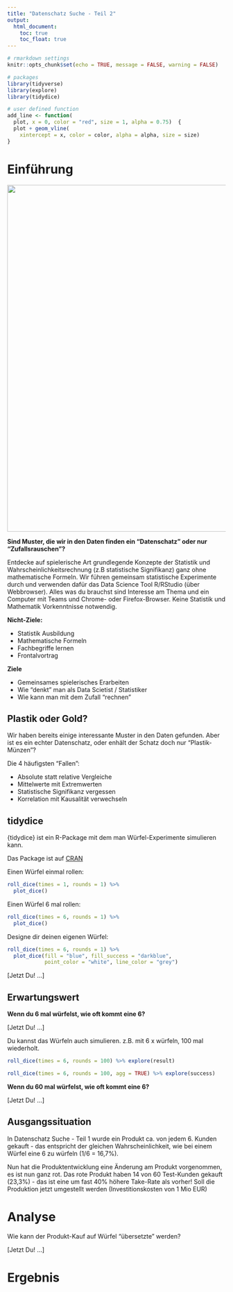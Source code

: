 ```yaml
---
title: "Datenschatz Suche - Teil 2"
output: 
  html_document:
    toc: true
    toc_float: true
---
```


```r
# rmarkdown settings
knitr::opts_chunk$set(echo = TRUE, message = FALSE, warning = FALSE)

# packages
library(tidyverse)
library(explore)
library(tidydice)

# user defined function
add_line <- function(
  plot, x = 0, color = "red", size = 1, alpha = 0.75)  {
  plot + geom_vline(
    xintercept = x, color = color, alpha = alpha, size = size)
}
```

# Einführung

![](images/treasure-map-2.jpg){width="800"}

**Sind Muster, die wir in den Daten finden ein "Datenschatz" oder nur "Zufallsrauschen"?**

Entdecke auf spielerische Art grundlegende Konzepte der Statistik und Wahrscheinlichkeitsrechnung (z.B statistische Signifikanz) ganz ohne mathematische Formeln. Wir führen gemeinsam statistische Experimente durch und verwenden dafür das Data Science Tool R/RStudio (über Webbrowser). Alles was du brauchst sind Interesse am Thema und ein Computer mit Teams und Chrome- oder Firefox-Browser. Keine Statistik und Mathematik Vorkenntnisse notwendig.

**Nicht-Ziele:**

-   Statistik Ausbildung
-   Mathematische Formeln
-   Fachbegriffe lernen
-   Frontalvortrag

**Ziele**

-   Gemeinsames spielerisches Erarbeiten
-   Wie "denkt" man als Data Scietist / Statistiker
-   Wie kann man mit dem Zufall "rechnen"

## Plastik oder Gold?

Wir haben bereits einige interessante Muster in den Daten gefunden. Aber ist es ein echter Datenschatz, oder enhält der Schatz doch nur "Plastik-Münzen"?

Die 4 häufigsten "Fallen":

* Absolute statt relative Vergleiche
* Mittelwerte mit Extremwerten
* Statistische Signifikanz vergessen
* Korrelation mit Kausalität verwechseln

## tidydice

{tidydice} ist ein R-Package mit dem man Würfel-Experimente simulieren kann.

Das Package ist auf [CRAN](https://CRAN.R-project.org/package=tidydice "tidydice")

Einen Würfel einmal rollen:

```r
roll_dice(times = 1, rounds = 1) %>% 
  plot_dice()
```

Einen Würfel 6 mal rollen:

```r
roll_dice(times = 6, rounds = 1) %>% 
  plot_dice()
```

Designe dir deinen eigenen Würfel:

```r
roll_dice(times = 6, rounds = 1) %>% 
  plot_dice(fill = "blue", fill_success = "darkblue", 
            point_color = "white", line_color = "grey")
```

[Jetzt Du! ...]

## Erwartungswert

**Wenn du 6 mal würfelst, wie oft kommt eine 6?**

[Jetzt Du! ...]

Du kannst das Würfeln auch simulieren. z.B. mit 6 x würfeln, 100 mal wiederholt.

```r
roll_dice(times = 6, rounds = 100) %>% explore(result)
```

```r
roll_dice(times = 6, rounds = 100, agg = TRUE) %>% explore(success)
```

**Wenn du 60 mal würfelst, wie oft kommt eine 6?**

[Jetzt Du! ...]

## Ausgangssituation

In Datenschatz Suche - Teil 1 wurde ein Produkt ca. von jedem 6. Kunden gekauft - das entspricht der gleichen Wahrscheinlichkeit, wie bei einem Würfel eine 6 zu würfeln (1/6 = 16,7%).

Nun hat die Produktentwicklung eine Änderung am Produkt vorgenommen, es ist nun ganz rot. Das rote Produkt haben 14 von 60 Test-Kunden gekauft (23,3%) - das ist eine um fast 40% höhere Take-Rate als vorher! Soll die Produktion jetzt umgestellt werden (Investitionskosten von 1 Mio EUR)

# Analyse

Wie kann der Produkt-Kauf auf Würfel "übersetzte" werden?

[Jetzt Du! ...]

# Ergebnis


